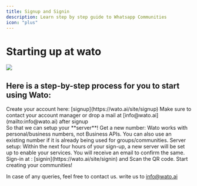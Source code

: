 ```yaml
---
title: Signup and Signin
description: Learn step by step guide to Whatsapp Communities
icon: "plus"
---
```


# Starting up at wato

<img className="rounded-md" src="https://github.com/wato-ai/mintlify-docs/blob/main/images/signup%20and%20signin/asset%201.png?raw=true" />

## Here is a step-by-step process for you to start using Wato:

<Steps>
  <Step title="Create Account" icon="user-plus">
    Create your account here: [signup](https://wato.ai/site/signup)
<Tip>Make sure to contact your account manager or drop a mail at [info@wato.ai](mailto:info@wato.ai) after signup <br />
So that we can setup your **server**! </Tip>

  </Step>
  <Step title="Get a number" icon="hashtag">
    Get a new number: Wato works with personal/business numbers, not Business APIs. You can also use an existing number if it is already being used for groups/communities.
  </Step>
  <Step title="Server Setup" icon="server">
    Server setup: Within the next four hours of your sign-up, a new server will be set up to enable your services. You will receive an email to confirm the same.
  </Step>
  <Step title="Sign in" icon="right-to-bracket">
    Sign-in at : [signin](https://wato.ai/site/signin) and Scan the QR code.
  </Step>
  <Step title="Create Community" icon="people-group">
    Start creating your communities!
  </Step>
  </Steps>



<Note>In case of any queries, feel free to contact us. write us to [info@wato.ai](mailto:info@wato.ai)</Note>

